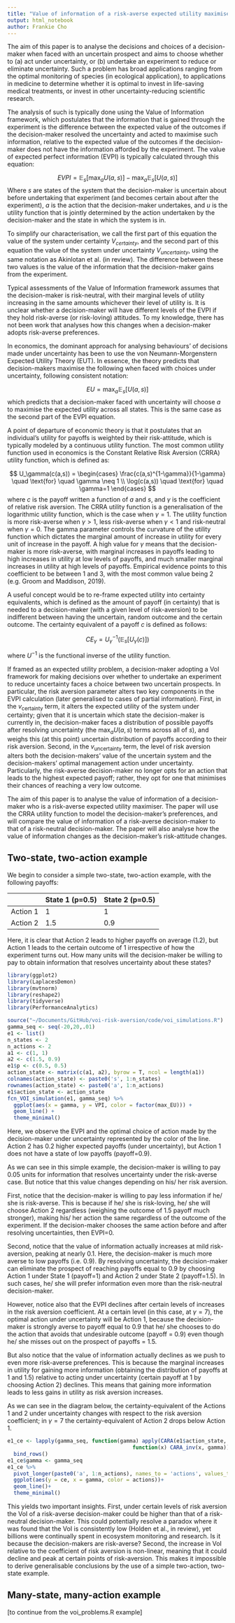 ```yaml
---
title: "Value of information of a risk-averse expected utility maximiser"
output: html_notebook
author: Frankie Cho
---
```


The aim of this paper is to analyse the decisions and choices of a decision-maker when faced with an uncertain prospect and aims to choose whether to (a) act under uncertainty, or (b) undertake an experiment to reduce or eliminate uncertainty. Such a problem has broad applications ranging from the optimal monitoring of species (in ecological application), to applications in medicine to determine whether it is optimal to invest in life-saving medical treatments, or invest in other uncertainty-reducing scientific research.

The analysis of such is typically done using the Value of Information framework, which postulates that the information that is gained through the experiment is the difference between the expected value of the outcomes if the decision-maker resolved the uncertainty and acted to maximise such information, relative to the expected value of the outcomes if the decision-maker does not have the information afforded by the experiment. The value of expected perfect information (EVPI) is typically calculated through this equation:

$$
EVPI=\mathbb{E}_s[\max_a U(a,s) ] - \max_a \mathbb{E}_s [U(a,s)]
$$ Where $s$ are states of the system that the decision-maker is uncertain about before undertaking that experiment (and becomes certain about after the experiment), $a$ is the action that the decision-maker undertakes, and $u$ is the utility function that is jointly determined by the action undertaken by the decision-maker and the state in which the system is in.

To simplify our characterisation, we call the first part of this equation the value of the system under certainty $V_{certainty}$, and the second part of this equation the value of the system under uncertainty $V_{uncertainty}$, using the same notation as Akinlotan et al. (in review). The difference between these two values is the value of the information that the decision-maker gains from the experiment.

Typical assessments of the Value of Information framework assumes that the decision-maker is risk-neutral, with their marginal levels of utility increasing in the same amounts whichever their level of utility is. It is unclear whether a decision-maker will have different levels of the EVPI if they hold risk-averse (or risk-loving) attitudes. To my knowledge, there has not been work that analyses how this changes when a decision-maker adopts risk-averse preferences.

In economics, the dominant approach for analysing behaviours' of decisions made under uncertainty has been to use the von Neumann-Morgenstern Expected Utility Theory (EUT). In essence, the theory predicts that decision-makers maximise the following when faced with choices under uncertainty, following consistent notation:

$$
EU = \max_a \mathbb{E}_s [U(a,s)]
$$ which predicts that a decision-maker faced with uncertainty will choose $a$ to maximise the expected utility across all states. This is the same case as the second part of the EVPI equation.

A point of departure of economic theory is that it postulates that an individual's utility for payoffs is weighted by their risk-attitude, which is typically modeled by a continuous utility function. The most common utility function used in economics is the Constant Relative Risk Aversion (CRRA) utility function, which is defined as:

$$
U_\gamma(c(a,s)) = \begin{cases} \frac{c(a,s)^{1-\gamma}}{1-\gamma} \quad \text{for} \quad \gamma \neq 1 \\ \log(c(a,s)) \quad \text{for} \quad \gamma=1 \end{cases}
$$ where $c$ is the payoff written a function of $a$ and $s$, and $\gamma$ is the coefficient of relative risk aversion. The CRRA utility function is a generalisation of the logarithmic utility function, which is the case when $\gamma=1$. The utility function is more risk-averse when $\gamma>1$, less risk-averse when $\gamma<1$ and risk-neutral when $\gamma=0$. The gamma parameter controls the curvature of the utility function which dictates the marginal amount of increase in utility for every unit of increase in the payoff. A high value for $\gamma$ means that the decision-maker is more risk-averse, with marginal increases in payoffs leading to high increases in utility at low levels of payoffs, and much smaller marginal increases in utility at high levels of payoffs. Empirical evidence points to this coefficient to be between 1 and 3, with the most common value being 2 (e.g. Groom and Maddison, 2019).

A useful concept would be to re-frame expected utility into certainty equivalents, which is defined as the amount of payoff (in certainty) that is needed to a decision-maker (with a given level of risk-aversion) to be indifferent between having the uncertain, random outcome and the certain outcome. The certainty equivalent of a payoff $c$ is defined as follows:

$$
CE_\gamma = U^{-1}_\gamma (\mathbb{E}_s [U_\gamma(c)])
$$

where $U^{-1}$ is the functional inverse of the utility function.

If framed as an expected utility problem, a decision-maker adopting a VoI framework for making decisions over whether to undertake an experiment to reduce uncertainty faces a choice between two uncertain prospects. In particular, the risk aversion parameter alters two key components in the EVPI calculation (later generalised to cases of partial information). First, in the $v_{\text{certainty}}$ term, it alters the expected utility of the system under certainty; given that it is uncertain which state the decision-maker is currently in, the decision-maker faces a distribution of possible payoffs after resolving uncertainty (the $\max_a U(a,s)$ terms across all of $s$), and weighs this (at this point) uncertain distribution of payoffs according to their risk aversion. Second, in the $v_{\text{uncertainty}}$ term, the level of risk aversion alters both the decision-makers' value of the uncertain system and the decision-makers' optimal management action under uncertainty. Particularly, the risk-averse decision-maker no longer opts for an action that leads to the highest expected payoff; rather, they opt for one that minimises their chances of reaching a very low outcome.

The aim of this paper is to analyse the value of information of a decision-maker who is a risk-averse expected utility maximiser. The paper will use the CRRA utility function to model the decision-maker's preferences, and will compare the value of information of a risk-averse decision-maker to that of a risk-neutral decision-maker. The paper will also analyse how the value of information changes as the decision-maker's risk-attitude changes.

## Two-state, two-action example

We begin to consider a simple two-state, two-action example, with the following payoffs:

|          | State 1 (p=0.5) | State 2 (p=0.5) |
|----------|-----------------|-----------------|
| Action 1 | 1               | 1               |
| Action 2 | 1.5             | 0.9             |

Here, it is clear that Action 2 leads to higher payoffs on average (1.2), but Action 1 leads to the certain outcome of 1 irrespective of how the experiment turns out. How many units will the decision-maker be willing to pay to obtain information that resolves uncertainty about these states?

```r
library(ggplot2)
library(LaplacesDemon)
library(mvtnorm)
library(reshape2)
library(tidyverse)
library(PerformanceAnalytics)

source("~/Documents/GitHub/voi-risk-aversion/code/voi_simulations.R")
gamma_seq <- seq(-20,20,.01)
e1 <- list()
n_states <- 2
n_actions <- 2
a1 <- c(1, 1)
a2 <- c(1.5, 0.9)
e1$p <- c(0.5, 0.5)
action_state <- matrix(c(a1, a2), byrow = T, ncol = length(a1))
colnames(action_state) <- paste0('s', 1:n_states)
rownames(action_state) <- paste0('a', 1:n_actions)
e1$action_state <- action_state
fcn_VOI_simulation(e1, gamma_seq) %>%
  ggplot(aes(x = gamma, y = VPI, color = factor(max_EU))) +
  geom_line() +
  theme_minimal()
```

Here, we observe the EVPI and the optimal choice of action made by the decision-maker under uncertainty represented by the color of the line. Action 2 has 0.2 higher expected payoffs (under uncertainty), but Action 1 does not have a state of low payoffs (payoff=0.9).

As we can see in this simple example, the decision-maker is willing to pay 0.05 units for information that resolves uncertainty under the risk-averse case. But notice that this value changes depending on his/ her risk aversion.

First, notice that the decision-maker is willing to pay less information if he/ she is risk-averse. This is because if he/ she is risk-loving, he/ she will choose Action 2 regardless (weighing the outcome of 1.5 payoff much stronger), making his/ her action the same regardless of the outcome of the experiment. If the decision-maker chooses the same action before and after resolving uncertainties, then EVPI=0.

Second, notice that the value of information actually increases at mild risk-aversion, peaking at nearly 0.1. Here, the decision-maker is much more averse to low payoffs (i.e. 0.9). By resolving uncertainty, the decision-maker can eliminate the prospect of reaching payoffs equal to 0.9 by choosing Action 1 under State 1 (payoff=1) and Action 2 under State 2 (payoff=1.5). In such cases, he/ she will prefer information even more than the risk-neutral decision-maker.

However, notice also that the EVPI declines after certain levels of increases in the risk aversion coefficient. At a certain level (in this case, at $\gamma=7$), the optimal action under uncertainty will be Action 1, because the decision-maker is strongly averse to payoff equal to 0.9 that he/ she chooses to do the action that avoids that undesirable outcome (payoff = 0.9) even though he/ she misses out on the prospect of payoffs = 1.5.

But also notice that the value of information actually declines as we push to even more risk-averse preferences. This is because the marginal increases in utility for gaining more information (obtaining the distribution of payoffs at 1 and 1.5) relative to acting under uncertainty (certain payoff at 1 by choosing Action 2) declines. This means that gaining more information leads to less gains in utility as risk aversion increases.

As we can see in the diagram below, the certainty-equivalent of the Actions 1 and 2 under uncertainty changes with respect to the risk aversion coefficient; in $\gamma=7$ the certainty-equivalent of Action 2 drops below Action 1.

```r

e1_ce <- lapply(gamma_seq, function(gamma) apply(CARA(e1$action_state, gamma) %*% e1$p, 1, 
                                        function(x) CARA_inv(x, gamma))) %>%
  bind_rows()
e1_ce$gamma <- gamma_seq
e1_ce %>%
  pivot_longer(paste0('a', 1:n_actions), names_to = 'actions', values_to = 'ce') %>%
  ggplot(aes(y = ce, x = gamma, color = actions))+
  geom_line()+
  theme_minimal()

```

This yields two important insights. First, under certain levels of risk aversion the VoI of a risk-averse decision-maker could be higher than that of a risk-neutral decision-maker. This could potentially resolve a paradox where it was found that the VoI is consistently low (Holden et al., in review), yet billions were continually spent in ecosystem monitoring and research. Is it because the decision-makers are risk-averse? Second, the increase in VoI relative to the coefficient of risk aversion is non-linear, meaning that it could decline and peak at certain points of risk-aversion. This makes it impossible to derive generalisable conclusions by the use of a simple two-action, two-state example.

## Many-state, many-action example

[to continue from the voi_problems.R example]
